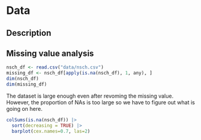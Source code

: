 # Data

## Description

## Missing value analysis

```r
nsch_df <- read.csv("data/nsch.csv")
missing_df <- nsch_df[apply(is.na(nsch_df), 1, any), ]
dim(nsch_df)
dim(missing_df)
```

The dataset is large enough even after revoming the missing value. However, the proportion of NAs is too large so we have to figure out what is going on here.

```r
colSums(is.na(nsch_df)) |>
  sort(decreasing = TRUE) |>
  barplot(cex.names=0.7, las=2)
```
